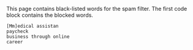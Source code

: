 
This page contains black-listed words for the spam filter.
The first code block contains the blocked words.

<pre>
[Mm]edical assistan
paycheck
business through online
career
</pre>



{{TracNotice|{{PAGENAME}}}}